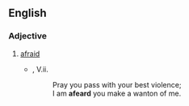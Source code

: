 ==English==
===Adjective===
{{en-adj}}

# {{archaic}} [[afraid]]
#*{{RQ:Shakespeare Hamlet}}, V.ii.
#*:Pray you pass with your best violence;
#*:I am '''afeard''' you make a wanton of me.